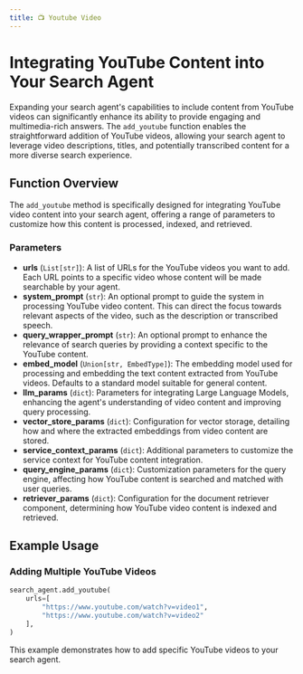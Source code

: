 ```yaml
---
title: 📺 Youtube Video
---
```


# Integrating YouTube Content into Your Search Agent

Expanding your search agent's capabilities to include content from YouTube videos can significantly enhance its ability to provide engaging and multimedia-rich answers. The `add_youtube` function enables the straightforward addition of YouTube videos, allowing your search agent to leverage video descriptions, titles, and potentially transcribed content for a more diverse search experience.

## Function Overview

The `add_youtube` method is specifically designed for integrating YouTube video content into your search agent, offering a range of parameters to customize how this content is processed, indexed, and retrieved.

### Parameters

- **urls** (`List[str]`): A list of URLs for the YouTube videos you want to add. Each URL points to a specific video whose content will be made searchable by your agent.
- **system_prompt** (`str`): An optional prompt to guide the system in processing YouTube video content. This can direct the focus towards relevant aspects of the video, such as the description or transcribed speech.
- **query_wrapper_prompt** (`str`): An optional prompt to enhance the relevance of search queries by providing a context specific to the YouTube content.
- **embed_model** (`Union[str, EmbedType]`): The embedding model used for processing and embedding the text content extracted from YouTube videos. Defaults to a standard model suitable for general content.
- **llm_params** (`dict`): Parameters for integrating Large Language Models, enhancing the agent's understanding of video content and improving query processing.
- **vector_store_params** (`dict`): Configuration for vector storage, detailing how and where the extracted embeddings from video content are stored.
- **service_context_params** (`dict`): Additional parameters to customize the service context for YouTube content integration.
- **query_engine_params** (`dict`): Customization parameters for the query engine, affecting how YouTube content is searched and matched with user queries.
- **retriever_params** (`dict`): Configuration for the document retriever component, determining how YouTube video content is indexed and retrieved.
 
## Example Usage

### Adding Multiple YouTube Videos

```python
search_agent.add_youtube(
    urls=[
        "https://www.youtube.com/watch?v=video1",
        "https://www.youtube.com/watch?v=video2"
    ],
)
```

This example demonstrates how to add specific YouTube videos to your search agent.
 